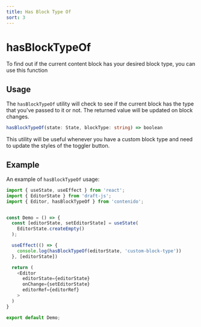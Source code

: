```yaml
---
title: Has Block Type Of
sort: 3
---
```


# hasBlockTypeOf

To find out if the current content block has your desired block type, you
can use this function

## Usage

The `hasBlockTypeOf` utility will check to see if the current block has the
type that you've passed to it or not. The returned value will be updated on
block changes.

```ts
hasBlockTypeOf(state: State, blockType: string) => boolean
```

This utility will be useful whenever you have a custom block type and need to
update the styles of the toggler button.

## Example

An example of `hasBlockTypeOf` usage:

```ts
import { useState, useEffect } from 'react';
import { EditorState } from 'draft-js';
import { Editor, hasBlockTypeOf } from 'contenido';


const Demo = () => {
  const [editorState, setEditorState] = useState(
    EditorState.createEmpty()
  );

  useEffect(() => {
    console.log(hasBlockTypeOf(editorState, 'custom-block-type'))
  }, [editorState])

  return (
    <Editor
      editorState={editorState}
      onChange={setEditorState}
      editorRef={editorRef}
    >
  )
}

export default Demo;
```
